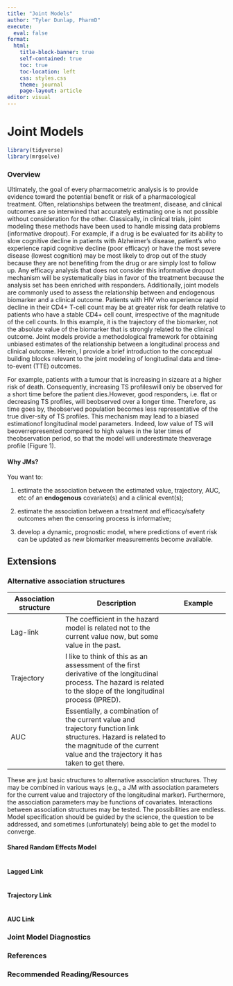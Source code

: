---
title: "Joint Models"
author: "Tyler Dunlap, PharmD"
execute:
  eval: false
format:
  html:
    title-block-banner: true
    self-contained: true
    toc: true
    toc-location: left
    css: styles.css
    theme: journal
    page-layout: article
editor: visual
---

# Joint Models

```{r}
library(tidyverse)
library(mrgsolve)
```

### Overview

Ultimately, the goal of every pharmacometric analysis is to provide evidence toward the potential benefit or risk of a pharmacological treatment. Often, relationships between the treatment, disease, and clinical outcomes are so interwined that accurately estimating one is not possible without consideration for the other. Classically, in clinical trials, joint modeling these methods have been used to handle missing data problems (informative dropout). For example, if a drug is be evaluated for its ability to slow cognitive decline in patients with Alzheimer's disease, patient's who experience rapid cognitive decline (poor efficacy) or have the most severe disease (lowest cognition) may be most likely to drop out of the study because they are not benefiting from the drug or are simply lost to follow up. Any efficacy analysis that does not consider this informative dropout mechanism will be systematically bias in favor of the treatment because the analysis set has been enriched with responders. Additionally, joint models are commonly used to assess the relationship between and endogenous biomarker and a clinical outcome. Patients with HIV who experience rapid decline in their CD4+ T-cell count may be at greater risk for death relative to patients who have a stable CD4+ cell count, irrespective of the magnitude of the cell counts. In this example, it is the trajectory of the biomarker, not the absolute value of the biomarker that is strongly related to the clinical outcome. Joint models provide a methodological framework for obtaining unbiased estimates of the relationship between a longitudinal process and clinical outcome. Herein, I provide a brief introduction to the conceptual building blocks relevant to the joint modeling of longitudinal data and time-to-event (TTE) outcomes.

For example, patients with a tumour that is increasing in sizeare at a higher risk of death. Consequently, increasing TS profileswill only be observed for a short time before the patient dies.However, good responders, i.e. flat or decreasing TS profiles, will beobserved over a longer time. Therefore, as time goes by, theobserved population becomes less representative of the true diver-sity of TS profiles. This mechanism may lead to a biased estimationof longitudinal model parameters. Indeed, low value of TS will beoverrepresented compared to high values in the later times of theobservation period, so that the model will underestimate theaverage profile (Figure 1).

#### Why JMs?

You want to:

1.  estimate the association between the estimated value, trajectory, AUC, etc of an **endogenous** covariate(s) and a clinical event(s);

2.  estimate the association between a treatment and efficacy/safety outcomes when the censoring process is informative;

3.  develop a dynamic, prognostic model, where predictions of event risk can be updated as new biomarker measurements become available.

## Extensions

### Alternative association structures

| Association structure | Description                                                                                                                                                                                    | Example |
|------------------|------------------------------------|------------------|
| Lag-link              | The coefficient in the hazard model is related not to the current value now, but some value in the past.                                                                                       |         |
| Trajectory            | I like to think of this as an assessment of the first derivative of the longitudinal process. The hazard is related to the slope of the longitudinal process (IPRED).                          |         |
| AUC                   | Essentially, a combination of the current value and trajectory function link structures. Hazard is related to the magnitude of the current value and the trajectory it has taken to get there. |         |

These are just basic structures to alternative association structures. They may be combined in various ways (e.g., a JM with association parameters for the current value and trajectory of the longitudinal marker). Furthermore, the association parameters may be functions of covariates. Interactions between association structures may be tested. The possibilities are endless. Model specification should be guided by the science, the question to be addressed, and sometimes (unfortunately) being able to get the model to converge.

#### Shared Random Effects Model

```{r}

```

#### Lagged Link

```{r}

```

#### Trajectory Link

```{r}

```

#### AUC Link

### Joint Model Diagnostics

### References

### Recommended Reading/Resources
